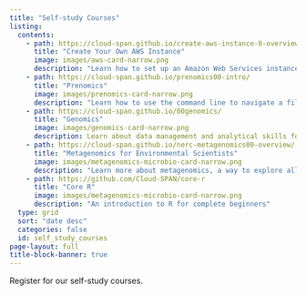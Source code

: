 ```yaml
---
title: "Self-study Courses"
listing:
  contents:
    - path: https://cloud-span.github.io/create-aws-instance-0-overview/
      title: "Create Your Own AWS Instance"
      image: images/aws-card-narrow.png
      description: "Learn how to set up an Amazon Web Services instance."
    - path: https://cloud-span.github.io/prenomics00-intro/
      title: "Prenomics"
      image: images/prenomics-card-narrow.png
      description: "Learn how to use the command line to navigate a file system and carry out simple tasks."
    - path: https://cloud-span.github.io/00genomics/
      title: "Genomics"
      image: images/genomics-card-narrow.png
      description: Learn about data management and analytical skills for genomic research. 
    - path: https://cloud-span.github.io/nerc-metagenomics00-overview/
      title: "Metagenomics for Environmental Scientists"
      image: images/metagenomics-microbio-card-narrow.png
      description: "Learn more about metagenomics, a way to explore all the genetic material in an environmental sample."
    - path: https://github.com/Cloud-SPAN/core-r
      title: "Core R"
      image: images/metagenomics-microbio-card-narrow.png
      description: "An introduction to R for complete beginners"
  type: grid
  sort: "date desc"
  categories: false
  id: self_study_courses
page-layout: full
title-block-banner: true
---
```

Register for our self-study courses. 


::: {#self_study_courses}
:::

